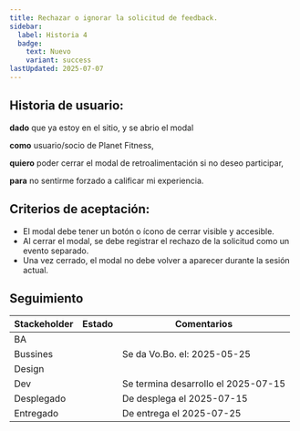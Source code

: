 ```yaml
---
title: Rechazar o ignorar la solicitud de feedback.
sidebar:
  label: Historia 4
  badge:
    text: Nuevo
    variant: success
lastUpdated: 2025-07-07
---
```



## Historia de usuario:

**dado** que ya estoy en el sitio, y se abrio el modal

**como** usuario/socio de Planet Fitness,

**quiero** poder cerrar el modal de retroalimentación si no deseo participar,

**para** no sentirme forzado a calificar mi experiencia.

## Criterios de aceptación:

  - El modal debe tener un botón o ícono de cerrar visible y accesible.
  - Al cerrar el modal, se debe registrar el rechazo de la solicitud como un evento separado.
  - Una vez cerrado, el modal no debe volver a aparecer durante la sesión actual.


## Seguimiento

| Stackeholder |                     Estado                    |             Comentarios             |
|--------------|-----------------------------------------------|------------------------------------ |
| BA           | <Badge text="Done" variant="success" />       |                                     |
| Bussines     | <Badge text="Done" variant="success" />       | Se da Vo.Bo. el: 2025-05-25         |
| Design       | <Badge text="Done" variant="success" />       |                                     |
| Dev          | <Badge text="Done" variant="success" />       | Se termina desarrollo el 2025-07-15 |
| Desplegado   | <Badge text="Done" variant="success" />       | De desplega el 2025-07-15           |
| Entregado    | <Badge text="Done" variant="success" />       | De entrega el 2025-07-25            |


